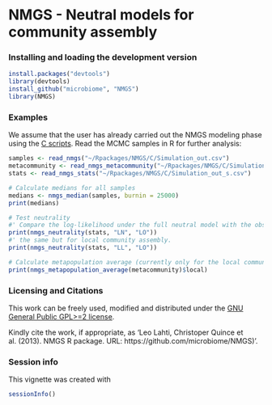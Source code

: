 <!--
%\VignetteEngine{knitr}
%\VignetteIndexEntry{An R Markdown Vignette made with knitr}
-->

NMGS - Neutral models for community assembly
===========

### Installing and loading the development version

```r
install.packages("devtools")
library(devtools)
install_github("microbiome", "NMGS")
library(NMGS)
```

### Examples

We assume that the user has already carried out the NMGS modeling phase using the [C scripts](https://github.com/microbiome/NMGS/tree/master/C). Read the MCMC samples in R for further analysis:

```r
samples <- read_nmgs("~/Rpackages/NMGS/C/Simulation_out.csv")
metacommunity <- read_nmgs_metacommunity("~/Rpackages/NMGS/C/Simulation_out_m.csv")
stats <- read_nmgs_stats("~/Rpackages/NMGS/C/Simulation_out_s.csv")

# Calculate medians for all samples
medians <- nmgs_median(samples, burnin = 25000)
print(medians)

# Test neutrality
#' Compare the log-likelihood under the full neutral model with the observed data.
print(nmgs_neutrality(stats, "LN", "LO"))
#' the same but for local community assembly. 
print(nmgs_neutrality(stats, "LL", "LO"))

# Calculate metapopulation average (currently only for the local communities)
print(nmgs_metapopulation_average(metacommunity)$local)
```


### Licensing and Citations

This work can be freely used, modified and distributed under the 
[GNU General Public GPL>=2 license](https://en.wikipedia.org/wiki/GNU_General_Public_License).

Kindly cite the work, if appropriate, as 'Leo Lahti, Christoper Quince et al. (2013). NMGS R package. URL: https://github.com/microbiome/NMGS)'. 


### Session info

This vignette was created with

```r
sessionInfo()
```




